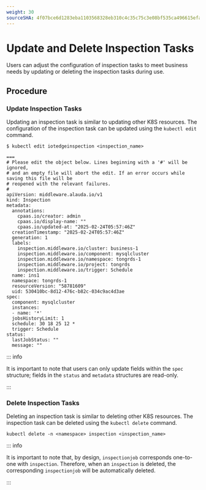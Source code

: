 ```yaml
---
weight: 30
sourceSHA: 4f07bce6d1283eba1103568328eb310c4c35c75c3e08bf535ca496615efa5014
---
```


# Update and Delete Inspection Tasks

Users can adjust the configuration of inspection tasks to meet business needs by updating or deleting the inspection tasks during use.

## Procedure

### Update Inspection Tasks

<Tabs>

<Tab lable="CLI">

Updating an inspection task is similar to updating other K8S resources. The configuration of the inspection task can be updated using the `kubectl edit` command.

```shell
$ kubectl edit iotedgeinspection <inspection_name>

===
# Please edit the object below. Lines beginning with a '#' will be ignored,
# and an empty file will abort the edit. If an error occurs while saving this file will be
# reopened with the relevant failures.
#
apiVersion: middleware.alauda.io/v1
kind: Inspection
metadata:
  annotations:
    cpaas.io/creator: admin
    cpaas.io/display-name: ""
    cpaas.io/updated-at: "2025-02-24T05:57:46Z"
  creationTimestamp: "2025-02-24T05:57:46Z"
  generation: 1
  labels:
    inspection.middleware.io/cluster: business-1
    inspection.middleware.io/component: mysqlcluster
    inspection.middleware.io/namespace: tongrds-1
    inspection.middleware.io/project: tongrds
    inspection.middleware.io/trigger: Schedule
  name: ins1
  namespace: tongrds-1
  resourceVersion: "58781609"
  uid: 530410bc-8d12-476c-b82c-034c9ac4d3ae
spec:
  component: mysqlcluster
  instances:
  - name: '*'
  jobsHistoryLimit: 1
  schedule: 30 18 25 12 *
  trigger: Schedule
status:
  lastJobStatus: ""
  message: ""
```

::: info

It is important to note that users can only update fields within the `spec` structure; fields in the `status` and `metadata` structures are read-only.

:::

</Tab>

</Tabs>

### Delete Inspection Tasks

Deleting an inspection task is similar to deleting other K8S resources. The inspection task can be deleted using the `kubectl delete` command.

```shell
kubectl delete -n <namespace> inspection <inspection_name>
```

::: info

It is important to note that, by design, `inspectionjob` corresponds one-to-one with `inspection`. Therefore, when an `inspection` is deleted, the corresponding `inspectionjob` will be automatically deleted.

:::
